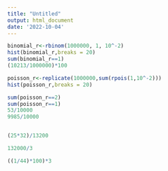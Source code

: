 ```yaml
---
title: "Untitled"
output: html_document
date: '2022-10-04'
---
```


```r
binomial_r<-rbinom(1000000, 1, 10^-2)
hist(binomial_r,breaks = 20)
sum(binomial_r==1)
(10213/1000000)*100

poisson_r<-replicate(1000000,sum(rpois(1,10^-2)))
hist(poisson_r,breaks = 20)

sum(poisson_r==2)
sum(poisson_r==1)
53/10000
9985/10000


(25*32)/13200

132000/3

((1/44)*100)*3
```

